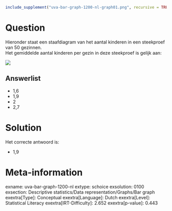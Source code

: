 ```r
include_supplement("uva-bar-graph-1200-nl-graph01.png", recursive = TRUE)
```

Question
========

Hieronder staat een staafdiagram van het aantal kinderen in een
steekproef van 50 gezinnen.\
Het gemiddelde aantal kinderen per gezin in deze steekproef is gelijk
aan:

![](uva-bar-graph-1200-nl-graph01.png)

Answerlist
----------

* 1,6
* 1,9
* 2
* 2,7

Solution
========

Het correcte antwoord is: 

* 1,9

Meta-information
================
exname: uva-bar-graph-1200-nl
extype: schoice
exsolution: 0100
exsection: Descriptive statistics/Data representation/Graphs/Bar graph
exextra[Type]: Conceptual
exextra[Language]: Dutch
exextra[Level]: Statistical Literacy
exextra[IRT-Difficulty]: 2.652
exextra[p-value]: 0.443
